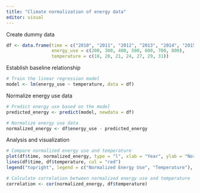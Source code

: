 ```yaml
---
title: "Climate normalization of energy data"
editor: visual
---
```


Create dummy data

```r
df <- data.frame(time = c("2010", "2011", "2012", "2013", "2014", "2015", "2016"),
                 energy_use = c(200, 300, 400, 500, 600, 700, 800),
                 temperature = c(18, 20, 21, 24, 27, 29, 31))
```

Establish baseline relationship

```r
# Train the linear regression model
model <- lm(energy_use ~ temperature, data = df)
```

Normalize energy use data

```r
# Predict energy use based on the model
predicted_energy <- predict(model, newdata = df)

# Normalize energy use data
normalized_energy <- df$energy_use - predicted_energy
```

Analysis and visualization

```r
# Compare normalized energy use and temperature
plot(df$time, normalized_energy, type = "l", xlab = "Year", ylab = "Normalized Energy Use", main = "Climate Normalized Energy Use")
lines(df$time, df$temperature, col = "red")
legend("topright", legend = c("Normalized Energy Use", "Temperature"), col = c("black", "red"), lty = 1)

# Calculate correlation between normalized energy use and temperature
correlation <- cor(normalized_energy, df$temperature)
```

